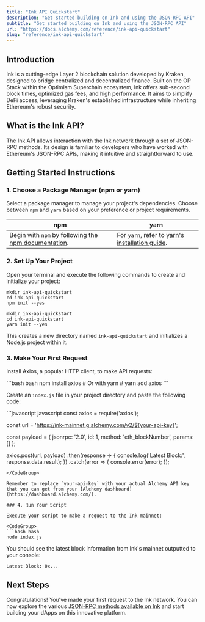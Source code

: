 ```yaml
---
title: "Ink API Quickstart"
description: "Get started building on Ink and using the JSON-RPC API"
subtitle: "Get started building on Ink and using the JSON-RPC API"
url: "https://docs.alchemy.com/reference/ink-api-quickstart"
slug: "reference/ink-api-quickstart"
---
```


## Introduction

Ink is a cutting-edge Layer 2 blockchain solution developed by Kraken, designed to bridge centralized and decentralized finance. Built on the OP Stack within the Optimism Superchain ecosystem, Ink offers sub-second block times, optimized gas fees, and high performance. It aims to simplify DeFi access, leveraging Kraken's established infrastructure while inheriting Ethereum's robust security.

## What is the Ink API?

The Ink API allows interaction with the Ink network through a set of JSON-RPC methods. Its design is familiar to developers who have worked with Ethereum's JSON-RPC APIs, making it intuitive and straightforward to use.

## Getting Started Instructions

### 1. Choose a Package Manager (npm or yarn)

Select a package manager to manage your project's dependencies. Choose between `npm` and `yarn` based on your preference or project requirements.

| npm                                                                                                                       | yarn                                                                                                |
| ------------------------------------------------------------------------------------------------------------------------- | --------------------------------------------------------------------------------------------------- |
| Begin with `npm` by following the [npm documentation](https://docs.npmjs.com/downloading-and-installing-node-js-and-npm). | For `yarn`, refer to [yarn's installation guide](https://classic.yarnpkg.com/lang/en/docs/install). |

### 2. Set Up Your Project

Open your terminal and execute the following commands to create and initialize your project:

```shell
mkdir ink-api-quickstart
cd ink-api-quickstart
npm init --yes
```

```shell
mkdir ink-api-quickstart
cd ink-api-quickstart
yarn init --yes
```

This creates a new directory named `ink-api-quickstart` and initializes a Node.js project within it.

### 3. Make Your First Request

Install Axios, a popular HTTP client, to make API requests:

<CodeGroup>
  ```bash bash
  npm install axios
  # Or with yarn
  # yarn add axios
  ```
</CodeGroup>

Create an `index.js` file in your project directory and paste the following code:

<CodeGroup>
  ```javascript javascript
  const axios = require('axios');

  const url = 'https://ink-mainnet.g.alchemy.com/v2/${your-api-key}';

  const payload = {
    jsonrpc: '2.0',
    id: 1,
    method: 'eth_blockNumber',
    params: []
  };

  axios.post(url, payload)
    .then(response => {
      console.log('Latest Block:', response.data.result);
    })
    .catch(error => {
      console.error(error);
    });
  ```
</CodeGroup>

Remember to replace `your-api-key` with your actual Alchemy API key that you can get from your [Alchemy dashboard](https://dashboard.alchemy.com/).

### 4. Run Your Script

Execute your script to make a request to the Ink mainnet:

<CodeGroup>
  ```bash bash
  node index.js
  ```
</CodeGroup>

You should see the latest block information from Ink's mainnet outputted to your console:

```shell
Latest Block: 0x...
```

## Next Steps

Congratulations! You've made your first request to the Ink network. You can now explore the various [JSON-RPC methods available on Ink](/reference/ink-api-endpoints) and start building your dApps on this innovative platform.

